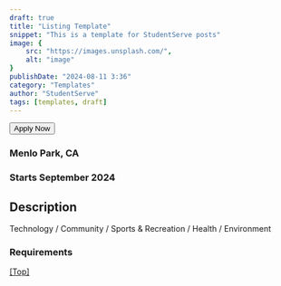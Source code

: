 ```yaml
---
draft: true
title: "Listing Template"
snippet: "This is a template for StudentServe posts"
image: {
    src: "https://images.unsplash.com/",
    alt: "image"
}
publishDate: "2024-08-11 3:36"
category: "Templates"
author: "StudentServe"
tags: [templates, draft]
---
```



<div>
  <Button>Apply Now</Button>
</div>

### <a name="location"></a>Menlo Park, CA

### <a name="when"></a>Starts September 2024

## <a name="Headings"></a>Description

Technology / Community / Sports & Recreation / Health / Environment

### <a name="requirements"></a>Requirements


[[Top]](#top)

